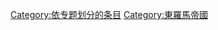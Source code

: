 {{Articles by Quality|topic=拜占庭帝国|project=拜占庭帝国|format=toc}}
{{Articles by Importance|topic=拜占庭帝国|project=拜占庭帝国|format=toc}}
{{emptycat}}

[[Category:依专题划分的条目|Category:依专题划分的条目]]
[[Category:東羅馬帝國|Category:東羅馬帝國]]